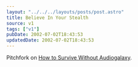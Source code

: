 ```yaml
---
layout: "../../../layouts/posts/post.astro"
title: Believe In Your Stealth
source: v1
tags: ["v1"]
pubDate: 2002-07-02T18:43:53
updatedDate: 2002-07-02T18:43:53
---
```


Pitchfork on [How to Survive Without Audiogalaxy][1].

[1]: http://www.pitchforkmedia.com/watw/02-06/audiogalaxy.shtml "Pitchfork Media: How to Survive Without Audiogalaxy: A Guide to File-Sharing Alternatives"
